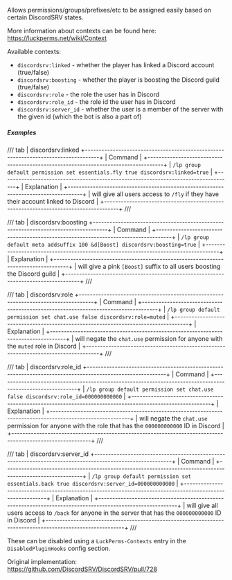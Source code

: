 
Allows permissions/groups/prefixes/etc to be assigned easily based on certain DiscordSRV states.

More information about contexts can be found here: https://luckperms.net/wiki/Context

Available contexts:

* `discordsrv:linked` - whether the player has linked a Discord account (true/false)
* `discordsrv:boosting` - whether the player is boosting the Discord guild (true/false)
* `discordsrv:role` - the role the user has in Discord
* `discordsrv:role_id` - the role id the user has in Discord
* `discordsrv:server_id` - whether the user is a member of the server with the given id (which the bot is also a part of)

##### Examples

/// tab | discordsrv:linked
+-----------------------------------------------------------------------------------+
| Command                                                                           |
+-----------------------------------------------------------------------------------+
| `/lp group default permission set essentials.fly true discordsrv:linked=true`     |
+-----------------------------------------------------------------------------------+
| Explanation                                                                       |
+-----------------------------------------------------------------------------------+
| will give all users access to `/fly` if they have their account linked to Discord |
+-----------------------------------------------------------------------------------+
///

/// tab | discordsrv:boosting
+-----------------------------------------------------------------------------------+
| Command                                                                           |
+-----------------------------------------------------------------------------------+
| `/lp group default meta addsuffix 100 &d[Boost] discordsrv:boosting=true`         |
+-----------------------------------------------------------------------------------+
| Explanation                                                                       |
+-----------------------------------------------------------------------------------+
| will give a pink `[Boost]` suffix to all users boosting the Discord guild         |
+-----------------------------------------------------------------------------------+
///

/// tab | discordsrv:role
+-----------------------------------------------------------------------------------+
| Command                                                                           |
+-----------------------------------------------------------------------------------+
| `/lp group default permission set chat.use false discordsrv:role=muted`           |
+-----------------------------------------------------------------------------------+
| Explanation                                                                       |
+-----------------------------------------------------------------------------------+
| will negate the `chat.use` permission for anyone with the `muted` role in Discord |
+-----------------------------------------------------------------------------------+
///

/// tab | discordsrv:role_id
+----------------------------------------------------------------------------------------------------------+
| Command                                                                                                  |
+----------------------------------------------------------------------------------------------------------+
| `/lp group default permission set chat.use false discordsrv:role_id=000000000000`                        |
+----------------------------------------------------------------------------------------------------------+
| Explanation                                                                                              |
+----------------------------------------------------------------------------------------------------------+
| will negate the `chat.use` permission for anyone with the role that has the `000000000000` ID in Discord |
+----------------------------------------------------------------------------------------------------------+
///

/// tab | discordsrv:server_id
+----------------------------------------------------------------------------------------------------------+
| Command                                                                                                  |
+----------------------------------------------------------------------------------------------------------+
| `/lp group default permission set essentials.back true discordsrv:server_id=000000000000`                |
+----------------------------------------------------------------------------------------------------------+
| Explanation                                                                                              |
+----------------------------------------------------------------------------------------------------------+
| will give all users access to `/back` for anyone in the server that has the `000000000000` ID in Discord |
+----------------------------------------------------------------------------------------------------------+
///


These can be disabled using a `LuckPerms-Contexts` entry in the `DisabledPluginHooks` config section.

Original implementation: https://github.com/DiscordSRV/DiscordSRV/pull/728
